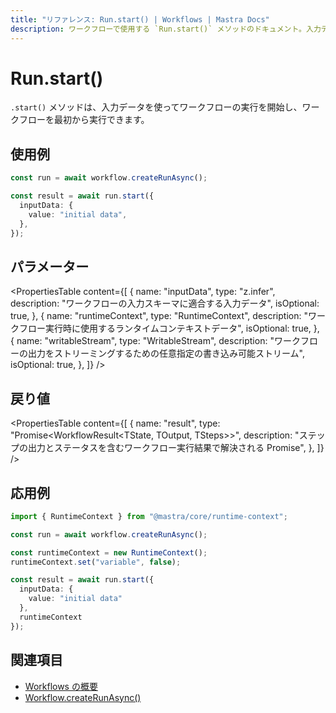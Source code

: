 ```yaml
---
title: "リファレンス: Run.start() | Workflows | Mastra Docs"
description: ワークフローで使用する `Run.start()` メソッドのドキュメント。入力データを用いてワークフロー実行を開始します。
---
```




# Run.start()

`.start()` メソッドは、入力データを使ってワークフローの実行を開始し、ワークフローを最初から実行できます。



## 使用例

```typescript showLineNumbers copy
const run = await workflow.createRunAsync();

const result = await run.start({
  inputData: {
    value: "initial data",
  },
});
```



## パラメーター

<PropertiesTable
  content={[
    {
      name: "inputData",
      type: "z.infer<TInput>",
      description: "ワークフローの入力スキーマに適合する入力データ",
      isOptional: true,
    },
    {
      name: "runtimeContext",
      type: "RuntimeContext",
      description: "ワークフロー実行時に使用するランタイムコンテキストデータ",
      isOptional: true,
    },
    {
      name: "writableStream",
      type: "WritableStream<ChunkType>",
      description: "ワークフローの出力をストリーミングするための任意指定の書き込み可能ストリーム",
      isOptional: true,
    },
  ]}
/>



## 戻り値

<PropertiesTable
  content={[
    {
      name: "result",
      type: "Promise<WorkflowResult<TState, TOutput, TSteps>>",
      description: "ステップの出力とステータスを含むワークフロー実行結果で解決される Promise",
    },
  ]}
/>



## 応用例

```typescript showLineNumbers copy
import { RuntimeContext } from "@mastra/core/runtime-context";

const run = await workflow.createRunAsync();

const runtimeContext = new RuntimeContext();
runtimeContext.set("variable", false);

const result = await run.start({
  inputData: {
    value: "initial data"
  },
  runtimeContext
});
```



## 関連項目

- [Workflows の概要](../../../docs/workflows/overview.mdx#run-workflow)
- [Workflow.createRunAsync()](../create-run.mdx)
